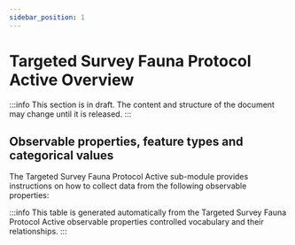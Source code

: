 ```yaml
---
sidebar_position: 1
---
```



# Targeted Survey Fauna Protocol Active Overview

:::info
This section is in draft. The content and structure of the document may change until it is released.
:::

## Observable properties, feature types and categorical values

The Targeted Survey Fauna Protocol Active sub-module provides instructions on how to collect data from the following observable properties:

<OverviewTable moduleOpCollectionUri="https://linked.data.gov.au/def/test/dawe-cv/5a31ad93-8729-435d-b3ba-e361ab70a10c" />

:::info
This table is generated automatically from the Targeted Survey Fauna Protocol Active observable properties controlled vocabulary and their relationships.
:::
